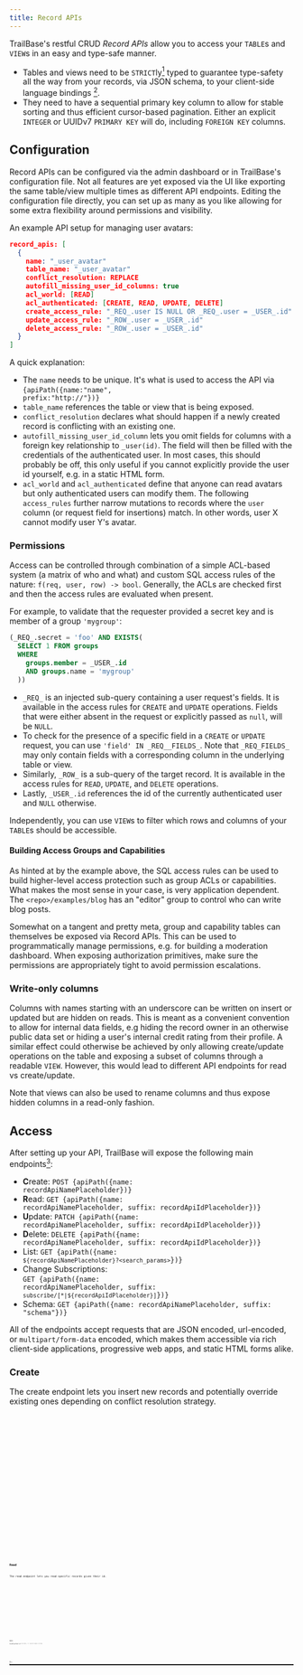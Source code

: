 ```yaml
---
title: Record APIs
---
```




TrailBase's restful CRUD _Record APIs_ allow you to access your `TABLE`s and
`VIEW`s in an easy and type-safe manner.

- Tables and views need to be `STRICT`ly[^1] typed to guarantee type-safety all the
  way from your records, via JSON schema, to your client-side language bindings [^2].
- They need to have a sequential primary key column to allow for stable sorting
  and thus efficient cursor-based pagination. Either an explicit `INTEGER` or
  UUIDv7 `PRIMARY KEY` will do, including `FOREIGN KEY` columns.

## Configuration

Record APIs can be configured via the admin dashboard or in TrailBase's
configuration file.
Not all features are yet exposed via the UI like exporting the same table/view
multiple times as different API endpoints.
Editing the configuration file directly, you can set up as many as you like
allowing for some extra flexibility around permissions and visibility.

An example API setup for managing user avatars:

```json
record_apis: [
  {
    name: "_user_avatar"
    table_name: "_user_avatar"
    conflict_resolution: REPLACE
    autofill_missing_user_id_columns: true
    acl_world: [READ]
    acl_authenticated: [CREATE, READ, UPDATE, DELETE]
    create_access_rule: "_REQ_.user IS NULL OR _REQ_.user = _USER_.id"
    update_access_rule: "_ROW_.user = _USER_.id"
    delete_access_rule: "_ROW_.user = _USER_.id"
  }
]
```

A quick explanation:

* The `name` needs to be unique. It's what is used to access the API via
  <code>{apiPath({name:"name", prefix:"http://<host>"})}</code>
* `table_name` references the table or view that is being exposed.
* `conflict_resolution` declares what should happen if a newly created record is
  conflicting with an existing one.
* `autofill_missing_user_id_column` lets you omit fields for columns with a foreign
  key relationship to `_user(id)`. The field will then be filled with the
  credentials of the authenticated user. In most cases, this should probably be off, this
  only useful if you cannot explicitly provide the user id yourself, e.g. in a
  static HTML form.
* `acl_world` and `acl_authenticated` define that anyone can read avatars but
  only authenticated users can modify them. The following `access_rules` further narrow
  mutations to records where the `user` column (or request field for insertions)
  match. In other words, user X cannot modify user Y's avatar.


### Permissions

Access can be controlled through combination of a simple ACL-based system (a
matrix of who and what) and custom SQL access rules of the nature:
`f(req, user, row) -> bool`.
Generally, the ACLs are checked first and then the access rules are evaluated
when present.

For example, to validate that the requester provided a secret key and is member
of a group `'mygroup'`:

```sql
(_REQ_.secret = 'foo' AND EXISTS(
  SELECT 1 FROM groups
  WHERE
    groups.member = _USER_.id
    AND groups.name = 'mygroup'
  ))
```

* `_REQ_` is an injected sub-query containing a user request's fields. It is
  available in the access rules for `CREATE` and `UPDATE` operations.
  Fields that were either absent in the request or explicitly passed as `null`,
  will be `NULL`.
* To check for the presence of a specific field in a `CREATE` or `UPDATE`
  request, you can use `'field' IN _REQ__FIELDS_`. Note that `_REQ_FIELDS_` may
  only contain fields with a corresponding column in the underlying table or
  view.
* Similarly, `_ROW_` is a sub-query of the target record. It is available in
  the access rules for `READ`, `UPDATE`, and `DELETE` operations.
* Lastly, `_USER_.id` references the id of the currently authenticated user and
  `NULL` otherwise.

Independently, you can use `VIEW`s to filter which rows and columns of
your `TABLE`s should be accessible.

#### Building Access Groups and Capabilities

As hinted at by the example above, the SQL access rules can be used to
build higher-level access protection such as group ACLs or capabilities.
What makes the most sense in your case, is very application dependent.
The `<repo>/examples/blog` has an "editor" group to control who can write blog
posts.

Somewhat on a tangent and pretty meta, group and capability tables can
themselves be exposed via Record APIs.
This can be used to programmatically manage permissions, e.g. for building a
moderation dashboard.
When exposing authorization primitives, make sure the permissions are
appropriately tight to avoid permission escalations.

### Write-only columns

Columns with names starting with an underscore can be written on insert or
updated but are hidden on reads. This is meant as a convenient convention to
allow for internal data fields, e.g hiding the record owner in an otherwise public
data set or hiding a user's internal credit rating from their profile. A
similar effect could otherwise be achieved by only allowing create/update
operations on the table and exposing a subset of columns through a readable
`VIEW`. However, this would lead to different API endpoints for read vs
create/update.

<Aside type="note" title="Unhiding">
  Note that views can also be used to rename columns and thus expose hidden columns
  in a read-only fashion.
</Aside>

## Access

After setting up your API, TrailBase will expose the following main endpoints[^3]:

* **C**reate: <code>POST {apiPath({name: recordApiNamePlaceholder})}</code>
* **R**ead: <code>GET {apiPath({name: recordApiNamePlaceholder, suffix: recordApiIdPlaceholder})}</code>
* **U**pdate: <code>PATCH {apiPath({name: recordApiNamePlaceholder, suffix: recordApiIdPlaceholder})}</code>
* **D**elete: <code>DELETE {apiPath({name: recordApiNamePlaceholder, suffix: recordApiIdPlaceholder})}</code>
* List: <code>GET {apiPath({name: `${recordApiNamePlaceholder}?<search_params>`})}</code>
* Change Subscriptions: <br/><code>GET {apiPath({name: recordApiNamePlaceholder, suffix: `subscribe/[*|${recordApiIdPlaceholder}]`})}</code>
* Schema: <code>GET {apiPath({name: recordApiNamePlaceholder, suffix: "schema"})}</code>

All of the endpoints accept requests that are JSON encoded, url-encoded, or
`multipart/form-data` encoded, which makes them accessible via rich client-side
applications, progressive web apps, and static HTML forms alike.

### Create

The create endpoint lets you insert new records and potentially override
existing ones depending on conflict resolution strategy.


<Tabs>
  <TabItem label="JS/TS">
    <Code lang="ts" code={createTsCode} />
  </TabItem>

  <TabItem label="Dart">
    <Code lang="dart" code={createDartCode} />
  </TabItem>

  <TabItem label="Swift">
    <Code lang="swift" code={createSwiftCode} />
  </TabItem>

  <TabItem label="C#/.NET">
    <Code lang="cs" code={createDotnetCode} />
  </TabItem>

  <TabItem label="Rust">
    <Code lang="rust" code={createRustCode} />
  </TabItem>

  <TabItem label="Python">
    <Code lang="python" code={createPyCode} />
  </TabItem>

  <TabItem label="curl">
    <Code lang="sh" frame="code" code={createCurlCode} />
  </TabItem>
</Tabs>


### Read

The read endpoint lets you read specific records given their id.


<Tabs>
  <TabItem label="JS/TS">
    <Code lang="ts" code={readTsCode} />
  </TabItem>

  <TabItem label="Dart">
    <Code lang="dart" code={readDartCode} />
  </TabItem>

  <TabItem label="Swift">
    <Code lang="swift" code={readSwiftCode} />
  </TabItem>

  <TabItem label="C#/.NET">
    <Code lang="cs" code={readDotnetCode} />
  </TabItem>

  <TabItem label="Rust">
    <Code lang="rust" code={readRustCode} />
  </TabItem>

  <TabItem label="Python">
    <Code lang="python" code={readPyCode} />
  </TabItem>

  <TabItem label="curl">
    <Code lang="sh" frame="code" code={readCurlCode} />
  </TabItem>
</Tabs>

### Update

The update endpoint lets you modify, i.e. partially update, existing records given their id


<Tabs>
  <TabItem label="JS/TS">
    <Code lang="ts" code={updateTsCode} />
  </TabItem>

  <TabItem label="Dart">
    <Code lang="dart" code={updateDartCode} />
  </TabItem>

  <TabItem label="Swift">
    <Code lang="swift" code={updateSwiftCode} />
  </TabItem>

  <TabItem label="C#/.NET">
    <Code lang="cs" code={updateDotnetCode} />
  </TabItem>

  <TabItem label="Rust">
    <Code lang="rust" code={updateRustCode} />
  </TabItem>

  <TabItem label="Python">
    <Code lang="python" code={updatePyCode} />
  </TabItem>

  <TabItem label="curl">
    <Code lang="sh" frame="code" code={updateCurlCode} />
  </TabItem>
</Tabs>

### Delete


<Tabs>
  <TabItem label="JS/TS">
    <Code lang="ts" code={deleteTsCode} />
  </TabItem>

  <TabItem label="Dart">
    <Code lang="dart" code={deleteDartCode} />
  </TabItem>

  <TabItem label="Swift">
    <Code lang="swift" code={deleteSwiftCode} />
  </TabItem>

  <TabItem label="C#/.NET">
    <Code lang="cs" code={deleteDotnetCode} />
  </TabItem>

  <TabItem label="Rust">
    <Code lang="rust" code={deleteRustCode} />
  </TabItem>

  <TabItem label="Python">
    <Code lang="python" code={deletePyCode} />
  </TabItem>

  <TabItem label="curl">
    <Code lang="sh" frame="code" code={deleteCurlCode} />
  </TabItem>
</Tabs>

The delete endpoints lets you remove a record given its id.


### List: Filter, Sort and Paginate

Using the <code>GET {apiPath({name: `${recordApiNamePlaceholder}?<params>`})}</code> endpoint and given
sufficient permissions one can query records based the given `read_access_rule`
and query parameters.

Parameters:

* Pagination can be controlled via the following query parameters:
  * `limit=N`, with a built-in hard limit of 1024 to avoid abuse.
  * `cursor=<primary key>` to offset into results using a cursor. Significantly
    less expensive than `OFFSET`-based pagination.
  * `offset=N` to offset into results.
  * `count=true` will yield a `total_count` of records in the result. This can
    be used together with `limit` and `cursor` to build pagination UIs.
* Ordering can be controlled using the `order=[[+-]?<column_name>]+` parameter, e.g.
  `order=created,-rank`, which sorts records based on their `created` column in
  ascending order first (same as "+") and subsequently in descending order by
  their `rank` column due to the minus prefix.
* Filtering can be controlled by passing one or more
  `filter[<column_name>][op]=<value>` parameters.
  For example, `filter[revenue][$gt]=0` would list records with a positive `revenue` only.
  Supported operators are:
  * equal, is the default operator or **$eq**, e.g. `?success=TRUE` or `?success[$eq]=TRUE`.
  * **$ne**|**ne**: not equal
  * **$gte**: greater-than-equal
  * **$gt**: greater-than
  * **$lte**: less-than-equal
  * **$lt**: less-than
  * **$like**: SQL `LIKE` operator
  * **$re**: SQL `REGEXP` operator
* Parent records, i.e. records pointed to by foreign key columns, can be
  expanded using the `?expand=<col0>,<col`>` parameter, if the respective columns
  were allow-listed in the API configuration.

For example, to query the top-3 ranked movies with a watch time below 2 hours
and "love" in their description:


<Tabs>
  <TabItem label="JS/TS">
    <Code lang="ts" code={listTsCode} />
  </TabItem>

  <TabItem label="Dart">
    <Code lang="dart" code={listDartCode} />
  </TabItem>

  <TabItem label="Swift">
    <Code lang="swift" code={listSwiftCode} />
  </TabItem>

  <TabItem label="C#/.NET">
    <Code lang="cs" code={listDotnetCode} />
  </TabItem>

  <TabItem label="Rust">
    <Code lang="rust" code={listRustCode} />
  </TabItem>

  <TabItem label="Python">
    <Code lang="python" code={listPyCode} />
  </TabItem>

  <TabItem label="curl">
    <Code lang="sh" frame="code" code={listCurlCode} />
  </TabItem>
</Tabs>

### Subscribe

The streaming subscribe endpoints lets you listen for changes to tables backing
an API or specific records given their id. Change events can be insertions,
updates, and deletions.


<Tabs>
  <TabItem label="JS/TS">
    <Code lang="ts" code={subscribeTsCode} />
  </TabItem>

  <TabItem label="Dart">
    <Code lang="dart" code={subscribeDartCode} />
  </TabItem>

  <TabItem label="C#/.NET">
    <Code lang="cs" code={subscribeDotnetCode} />
  </TabItem>

  <TabItem label="Rust">
    <Code lang="rust" code={subscribeRustCode} />
  </TabItem>
</Tabs>

### Schema

The schema endpoint allows for reading the APIs JSON schema definition. This
can be useful for driving external code generation or introspection in general.


## File Uploads

Record APIs can also support file uploads and downloads. There's some special
handling in place so that only metadata is stored in the underlying table while
the actual files are kept in an object store.

By adding a `TEXT` column with a `CHECK(jsonschema('std.FileUpload'))`
constrained to your table definition, you instruct TrailBase to store file
metadata as defined by the "std.FileUpload" JSON schema while keeping the contents
in a separate object store.
Files can then be upload by sending their contents as part of your JSON
requests or `multipart/form-data` POST requests.
Downloading files is slightly different, since reading the column through
record APIs will only yield the metadata. There's a dedicated GET API endpoint
for file downloads:
<code>
{apiPath({name: recordApiNamePlaceholder, suffix:`${recordApiIdPlaceholder}/file/<column_name>`})}
</code>

### S3 Integration

By default, TrailBase will keep the object store on the local file system under
`<data-dir>/uploads`.
Alternatively, one can configure an S3 bucket via the
[configuration file](https://github.com/trailbaseio/trailbase/blob/main/trailbase-core/proto/config.proto#L57),
it's not yet accessible through the admin dashboard.
If you need support for
[other storage backends](https://docs.rs/object_store/latest/object_store/#available-objectstore-implementations),
let us know.


## Custom JSON Schemas

Akin to `std.FileUpload` above, you can register your own nested JSON schemas
to be used with column `CHECK`s.
For now, the dashboard only allows viewing all registered JSON schemas, however
you can register schemas using the configuration:

```json
schemas: [
  {
    name: "simple_schema"
    schema:
      '{'
      '  "type": "object",'
      '  "properties": {'
      '    "name": { "type": "string" },'
      '    "obj": { "type": "object" }'
      '  },'
      '  "required": ["name"]'
      '}'
  }
]
```

Once registered, schemas can be added as column constraints:

```sql
CREATE TALE test (
    simple    TEXT CHECK(jsonschema('simple_schema')),

    -- ...
) STRICT;
```

When generating new client-side bindings for a table or view with such nested
schemas, they will be included ensuring type-safety all the way to the
client-side APIs.

{/*

## Tangent: Querying JSON

Independent of type-safety and Record APIs,
[SQLite](https://www.sqlite.org/json1.html) has first-class support for
querying nested properties of columns containing JSON in textual or binary
format [^4].
For example, given a table:

```sql
CREATE TABLE items (json TEXT NOT NULL);

INSERT INTO items (json) VALUES ('{"name": "House", "color": "blue"}');
INSERT INTO items (json) VALUES ('{"name": "Tent", "color": "red"}');
```

You can query the names of red items:

```sql
SELECT
  json->>'name' AS name
FROM
  items
WHERE
  json->>'color' = 'red';
```

Note that this requires SQLite to scan all rows and deserialize the JSON.
Instead, storing the color of items in a separate, indexed column and filter
on it would be a lot more efficient.
Yet, using JSON for complex structured or denormalized data can be powerful
addition to your toolbox.

*/}

<div class="h-[50px]" />

---

[^1]:
    By default, SQLite are not strictly typed. Column types merely express
    type-affinities. Unless tables are explicitly created as `STRICT` columns can
    store any data type.

[^2]:
    Views are more tricky to strictly type, since they're the result of an
    arbitrary `SELECT` statement. TrailBase parses the `CREATE VIEW` statement
    and will allow record APIs only on top of a conservative subset, where it
    can infer the column types. Over time, TrailBase will be able to support
    larger subsets. Let us know if you have provably strictly typed queries
    that you think should be supported but aren't.

[^3]:
    There's also a few other endpoints, e.g. for downloading files, which will
    be described further down in the docs.

[^4]:
    Record APIs only support textual JSON. Binary JSON is more compact and more
    efficient to parse, however its actual encoding is internal to SQLite and
    thus opaque to TrailBase.
